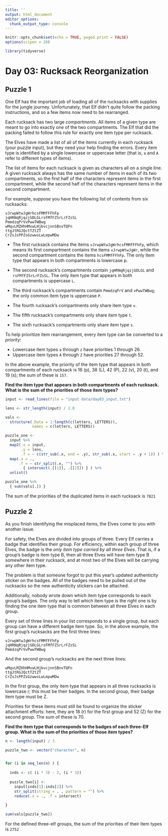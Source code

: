 ```yaml
---
title: ''
output: html_document
editor_options: 
  chunk_output_type: console
---
```


```r
knitr::opts_chunk$set(echo = TRUE, paged.print = FALSE)
options(scipen = 20)

library(tidyverse)
```

# Day 03: Rucksack Reorganization

## Puzzle 1

One Elf has the important job of loading all of the rucksacks with supplies for the jungle journey. Unfortunately, that Elf didn't quite follow the packing instructions, and so a few items now need to be rearranged.

Each rucksack has two large *compartments*. All items of a given type are meant to go into exactly one of the two compartments. The Elf that did the packing failed to follow this rule for exactly one item type per rucksack.

The Elves have made a list of all of the items currently in each rucksack (your puzzle input), but they need your help finding the errors. Every item type is identified by a single lowercase or uppercase letter (that is, `a` and `A` refer to different types of items).

The list of items for each rucksack is given as characters all on a single line. A given rucksack always has the same number of items in each of its two compartments, so the first half of the characters represent items in the first compartment, while the second half of the characters represent items in the second compartment.

For example, suppose you have the following list of contents from six rucksacks:

```
vJrwpWtwJgWrhcsFMMfFFhFp
jqHRNqRjqzjGDLGLrsFMfFZSrLrFZsSL
PmmdzqPrVvPwwTWBwg
wMqvLMZHhHMvwLHjbvcjnnSBnvTQFn
ttgJtRGJQctTZtZT
CrZsJsPPZsGzwwsLwLmpwMDw
```

- The first rucksack contains the items `vJrwpWtwJgWrhcsFMMfFFhFp`, which means its first compartment contains the items `vJrwpWtwJgWr`, while the second compartment contains the items `hcsFMMfFFhFp`. The only item type that appears in both compartments is lowercase p.

- The second rucksack's compartments contain `jqHRNqRjqzjGDLGL` and `rsFMfFZSrLrFZsSL`. The only item type that appears in both compartments is uppercase `L`.

- The third rucksack's compartments contain `PmmdzqPrV` and `vPwwTWBwg`; the only common item type is uppercase `P`.

- The fourth rucksack's compartments only share item type `v`.

- The fifth rucksack's compartments only share item type `t`.

- The sixth rucksack's compartments only share item type `s`.



To help prioritize item rearrangement, every item type can be converted to a *priority*:

- Lowercase item types `a` through `z` have priorities 1 through 26.
- Uppercase item types `A` through `Z` have priorities 27 through 52.

In the above example, the priority of the item type that appears in both compartments of each rucksack is 16 (p), 38 (L), 42 (P), 22 (v), 20 (t), and 19 (s); the sum of these is `157`.

**Find the item type that appears in both compartments of each rucksack. What is the sum of the priorities of those item types?**


```r
input <- read_lines(file = "input data/day03_input.txt")
```


```r
lens <- str_length(input) / 2.0

vals <- 
  structure(.Data = 1:length(c(letters, LETTERS)),
            names = c(letters, LETTERS))

puzzle_one <- 
  input %>% 
  map2(.x = input, 
       .y = lens, 
       .f = ~ c(str_sub(.x, end = .y), str_sub(.x, start = .y + 1)) ) %>% 
  map(.x = ., 
      .f = ~ str_split(.x, "") %>% 
        { intersect(.[[1]], .[[2]]) } ) %>% 
  unlist() 

puzzle_one %>% 
  { sum(vals[.]) }

```

The sum of the priorities of the duplicated items in each rucksack is `7821`



## Puzzle 2

As you finish identifying the misplaced items, the Elves come to you with another issue.

For safety, the Elves are divided into groups of three. Every Elf carries a badge that identifies their group. For efficiency, within each group of three Elves, the badge is the *only item type carried by all three Elves*. That is, if a group's badge is item type B, then all three Elves will have item type B somewhere in their rucksack, and at most two of the Elves will be carrying any other item type.

The problem is that someone forgot to put this year's updated authenticity sticker on the badges. All of the badges need to be pulled out of the rucksacks so the new authenticity stickers can be attached.

Additionally, nobody wrote down which item type corresponds to each group's badges. The only way to tell which item type is the right one is by finding the one item type that is common between all three Elves in each group.

Every set of three lines in your list corresponds to a single group, but each group can have a different badge item type. So, in the above example, the first group's rucksacks are the first three lines:

```
vJrwpWtwJgWrhcsFMMfFFhFp
jqHRNqRjqzjGDLGLrsFMfFZSrLrFZsSL
PmmdzqPrVvPwwTWBwg
```

And the second group's rucksacks are the next three lines:

```
wMqvLMZHhHMvwLHjbvcjnnSBnvTQFn
ttgJtRGJQctTZtZT
CrZsJsPPZsGzwwsLwLmpwMDw
```

In the first group, the only item type that appears in all three rucksacks is lowercase r; this must be their badges. In the second group, their badge item type must be Z.

Priorities for these items must still be found to organize the sticker attachment efforts: here, they are 18 (r) for the first group and 52 (Z) for the second group. The sum of these is 70.

**Find the item type that corresponds to the badges of each three-Elf group. What is the sum of the priorities of those item types?**


```r
n <- length(input) / 3

puzzle_two <- vector("character", n)


for (i in seq_len(n) ) {
  
  inds <- c( (i * 3) - 2, (i * 3))
  
  puzzle_two[i] <- 
    input[inds[1]:inds[2]] %>% 
    str_split(string = . , pattern = "") %>% 
    reduce(.x = ., .f = intersect)
  
}

sum(vals[puzzle_two])
```

For the defined three-elf groups, the sum of the priorities of their item types is `2752`